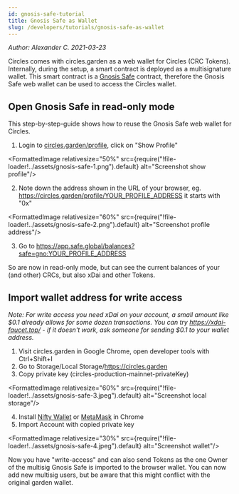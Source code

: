 ```yaml
---
id: gnosis-safe-tutorial
title: Gnosis Safe as Wallet
slug: /developers/tutorials/gnosis-safe-as-wallet
---
```



_Author: Alexander C. 2021-03-23_

Circles comes with circles.garden as a web wallet for Circles (CRC Tokens). Internally, during the setup, a smart contract is deployed as a multisignature wallet. This smart contract is a [Gnosis Safe](https://gnosis-safe.io/) contract, therefore the Gnosis Safe web wallet can be used to access the Circles wallet.

## Open Gnosis Safe in read-only mode

This step-by-step-guide shows how to reuse the Gnosis Safe web wallet for Circles.

1. Login to [circles.garden/profile](https://circles.garden/profile), click on "Show Profile"

<FormattedImage relativesize="50%" src={require("!file-loader!../assets/gnosis-safe-1.png").default} alt="Screenshot show profile"/>

2. Note down the address shown in the URL of your browser, eg. https://circles.garden/profile/YOUR_PROFILE_ADDRESS it starts with "0x"

<FormattedImage relativesize="60%" src={require("!file-loader!../assets/gnosis-safe-2.png").default} alt="Screenshot profile address"/>


3. Go to https://app.safe.global/balances?safe=gno:YOUR_PROFILE_ADDRESS

So are now in read-only mode, but can see the current balances of your (and other) CRCs, but also xDai and other Tokens.

## Import wallet address for write access

_Note: For write access you need xDai on your account, a small amount like $0.1 already allows for some dozen transactions. You can try https://xdai-faucet.top/ - if it doesn't work, ask someone for sending $0.1 to your wallet address._

1. Visit circles.garden in Google Chrome, open developer tools with Ctrl+Shift+I
2. Go to Storage/Local Storage/https://circles.garden
3. Copy private key (circles-production-mainnet-privateKey)

<FormattedImage relativesize="60%" src={require("!file-loader!../assets/gnosis-safe-3.jpeg").default} alt="Screenshot local storage"/>


4. Install [Nifty Wallet](https://www.poa.network/for-users/nifty-wallet) or [MetaMask](https://metamask.io/) in Chrome
5. Import Account with copied private key

<FormattedImage relativesize="30%" src={require("!file-loader!../assets/gnosis-safe-4.jpeg").default} alt="Screenshot wallet"/>


Now you have "write-access" and can also send Tokens as the one Owner of the multisig Gnosis Safe is imported to the browser wallet. You can now add new multisig users, but be aware that this might conflict with the original garden wallet.
